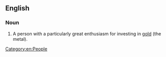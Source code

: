 {{wikipedia}}
==English==

===Noun===
{{en-noun}}

# {{context|finance|lang=en}} A person with a particularly great enthusiasm for investing in [[gold]] (the metal).

[[Category:en:People]]